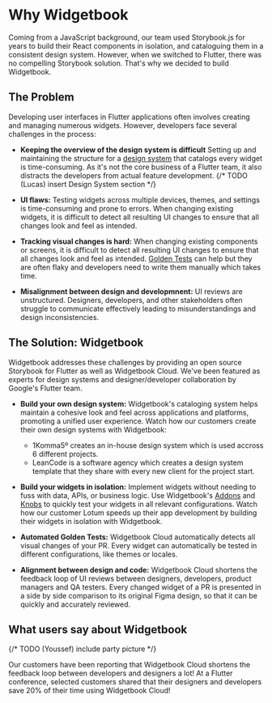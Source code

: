 # Why Widgetbook

Coming from a JavaScript background, our team used Storybook.js for years to build their React components in isolation, and cataloguing them in a consistent design system. However, when we switched to Flutter, there was no compelling Storybook solution. That's why we decided to build Widgetbook.

## The Problem

Developing user interfaces in Flutter applications often involves creating and managing numerous widgets. However, developers face several challenges in the process:

- **Keeping the overview of the design system is difficult** Setting up and maintaining the structure for a [design system](/design-system) that catalogs every widget is time-consuming. As it's not the core business of a Flutter team, it also distracts the developers from actual feature development.
  {/* TODO (Lucas) insert Design System section */}

- **UI flaws:** Testing widgets across multiple devices, themes, and settings is time-consuming and prone to errors. When changing existing widgets, it is difficult to detect all resulting UI changes to ensure that all changes look and feel as intended.

- **Tracking visual changes is hard:** When changing existing components or screens, it is difficult to detect all resulting UI changes to ensure that all changes look and feel as intended. [Golden Tests](/cloud/golden-tests) can help but they are often flaky and developers need to write them manually which takes time.

- **Misalignment between design and developmnent:** UI reviews are unstructured. Designers, developers, and other stakeholders often struggle to communicate effectively leading to misunderstandings and design inconsistencies.

## The Solution: Widgetbook

Widgetbook addresses these challenges by providing an open source Storybook for Flutter as well as Widgetbook Cloud. We've been featured as experts for design systems and designer/developer collaboration by Google's Flutter team.

<YouTube id="-g2KYjiPzzA" />

- **Build your own design system:** Widgetbook's cataloging system helps maintain a cohesive look and feel across applications and platforms, promoting a unified user experience.
  Watch how our customers create their own design systems with Widgetbook:

  - 1Komma5º creates an in-house design system which is used accross 6 different projects.
    <YouTube id="Du5yVtnmNzg?start=1319" />
  - LeanCode is a software agency which creates a design system template that they share with every new client for the project start.
    <YouTube id="Du5yVtnmNzg?start=1803" />

- **Build your widgets in isolation:** Implement widgets without needing to fuss with data, APIs, or business logic. Use Widgetbook's [Addons](/addons/overview) and [Knobs](/knobs/overview) to quickly test your widgets in all relevant configurations. Watch how our customer Lotum speeds up their app development by building their widgets in isolation with Widgetbook.

  <YouTube id="Du5yVtnmNzg?start=868" />

- **Automated Golden Tests:** Widgetbook Cloud automatically detects all visual changes of your PR. Every widget can automatically be tested in different configurations, like themes or locales.

- **Alignment between design and code:** Widgetbook Cloud shortens the feedback loop of UI reviews between designers, developers, product managers and QA testers. Every changed widget of a PR is presented in a side by side comparison to its original Figma design, so that it can be quickly and accurately reviewed.
  <YouTube id="gCTSc99V-KI" />

## What users say about Widgetbook

{/* TODO (Youssef) include party picture */}

Our customers have been reporting that Widgetbook Cloud shortens the feedback loop between developers and designers a lot! At a Flutter conference, selected customers shared that their designers and developers save 20% of their time using Widgetbook Cloud!

<YouTube id="Du5yVtnmNzg?start=868" />
